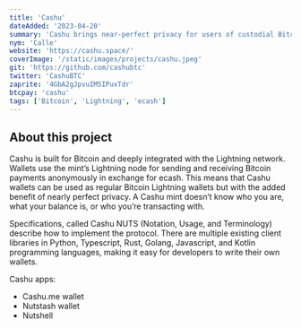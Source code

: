 ```yaml
---
title: 'Cashu'
dateAdded: '2023-04-20'
summary: 'Cashu brings near-perfect privacy for users of custodial Bitcoin applications by using a Chaumian ecash system.'
nym: 'Calle'
website: 'https://cashu.space/'
coverImage: '/static/images/projects/cashu.jpeg'
git: 'https://github.com/cashubtc'
twitter: 'CashuBTC'
zaprite: '4GbA2gJpvuIM5IPuxTdr'
btcpay: 'cashu'
tags: ['Bitcoin', 'Lightning', 'ecash']
---
```


## About this project

Cashu is built for Bitcoin and deeply integrated with the Lightning network. Wallets use the mint’s Lightning node for sending and receiving Bitcoin payments anonymously in exchange for ecash. This means that Cashu wallets can be used as regular Bitcoin Lightning wallets but with the added benefit of nearly perfect privacy. A Cashu mint doesn’t know who you are, what your balance is, or who you’re transacting with.

Specifications, called Cashu NUTS (Notation, Usage, and Terminology) describe how to implement the protocol. There are multiple existing client libraries in Python, Typescript, Rust, Golang, Javascript, and Kotlin programming languages, making it easy for developers to write their own wallets. 

Cashu apps:
- Cashu.me wallet
- Nutstash wallet
- Nutshell
